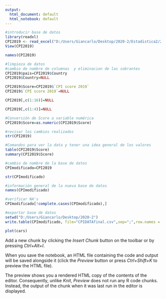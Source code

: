 ---
output:
  html_document: default
  html_notebook: default
---
```{r}
#introducir base de datos
library(readxl)
CPI2019 <- read_excel("D:/Users/Giancarlo/Desktop/2020-2/Estadistica2/2019_CPI_FULLDATA/2019_CPI_FULLDATA/CPI2019.xlsx")
View(CPI2019)
```

```{r}
names(CPI2019)
```
```{r}
#limpieza de datos
#cambio de nombre de columnas  y eliminacion de las sobrantes
CPI2019$pais=CPI2019$Country
CPI2019$Country=NULL
```
```{r}
CPI2019$Score=CPI2019$`CPI score 2019`
CPI2019$`CPI score 2019`=NULL
```
```{r}
CPI2019[,c(1:16)]=NULL

```
```{r}
CPI2019[,c(1:4)]=NULL

```
```{r}
#Conversión de Score a variable numérica
CPI2019$Score=as.numeric(CPI2019$Score)

```
```{r}
#revisar los cambios realizados
str(CPI2019)
```
```{r}
#Comandos para ver la data y tener una idea general de los valores
table(CPI2019$Score)
summary(CPI2019$Score)
```
```{r}
#cambio de nombre de la base de datos
CPImodificado=CPI2019

```
```{r,echo=FALSE}
str(CPImodificado)
```
```{r}
#información general de la nueva base de datos
names(CPImodificado)
```
```{r}
#verificar NA's
CPImodificado[!complete.cases(CPImodificado),]

```
```{r}
#exportar base de datos
setwd("D:/Users/Giancarlo/Desktop/2020-2")
write.table(CPImodificado, file="CPIDATAfinal.csv",sep=";",row.names = F)
```

```{r}
plot(cars)
```

Add a new chunk by clicking the *Insert Chunk* button on the toolbar or by pressing *Ctrl+Alt+I*.

When you save the notebook, an HTML file containing the code and output will be saved alongside it (click the *Preview* button or press *Ctrl+Shift+K* to preview the HTML file).

The preview shows you a rendered HTML copy of the contents of the editor. Consequently, unlike *Knit*, *Preview* does not run any R code chunks. Instead, the output of the chunk when it was last run in the editor is displayed.
